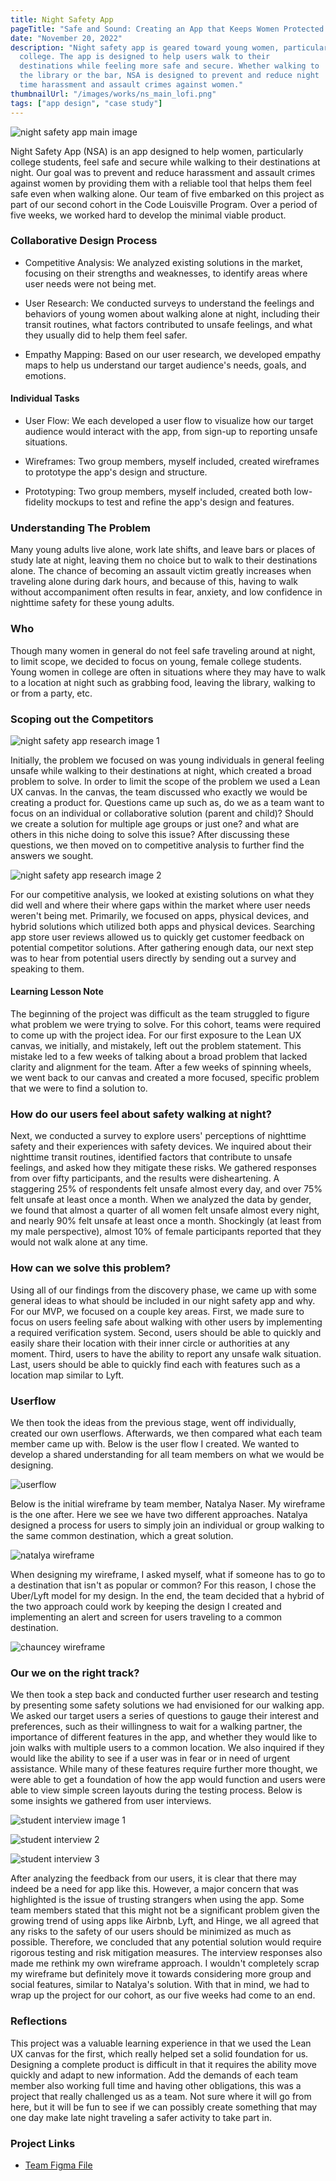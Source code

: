 ```yaml
---
title: Night Safety App
pageTitle: "Safe and Sound: Creating an App that Keeps Women Protected After Dark"
date: "November 20, 2022"
description: "Night safety app is geared toward young women, particularly in
  college. The app is designed to help users walk to their
  destinations while feeling more safe and secure. Whether walking to
  the library or the bar, NSA is designed to prevent and reduce night
  time harassment and assault crimes against women."
thumbnailUrl: "/images/works/ns_main_lofi.png"
tags: ["app design", "case study"]
---
```


![night safety app main image](/images/works/ns_main_lofi.png)

Night Safety App (NSA) is an app designed to help women, particularly college students, feel safe and secure while walking to their destinations at night. Our goal was to prevent and reduce harassment and assault crimes against women by providing them with a reliable tool that helps them feel safe even when walking alone. Our team of five embarked on this project as part of our second cohort in the Code Louisville Program. Over a period of five weeks, we worked hard to develop the minimal viable product.

### Collaborative Design Process

- Competitive Analysis: We analyzed existing solutions in the market, focusing on their strengths and weaknesses, to identify areas where user needs were not being met.

- User Research: We conducted surveys to understand the feelings and behaviors of young women about walking alone at night, including their transit routines, what factors contributed to unsafe feelings, and what they usually did to help them feel safer.

- Empathy Mapping: Based on our user research, we developed empathy maps to help us understand our target audience's needs, goals, and emotions.

#### Individual Tasks

- User Flow: We each developed a user flow to visualize how our target audience would interact with the app, from sign-up to reporting unsafe situations.

- Wireframes: Two group members, myself included, created wireframes to prototype the app's design and structure.

- Prototyping: Two group members, myself included, created both low-fidelity mockups to test and refine the app's design and features.

### Understanding The Problem

Many young adults live alone, work late shifts, and leave bars or places of study late at night, leaving them no choice but to walk to their destinations alone. The chance of becoming an assault victim greatly increases when traveling alone during dark hours, and because of this, having to walk without accompaniment often results in fear, anxiety, and low confidence in nighttime safety for these young adults.

### Who

Though many women in general do not feel safe traveling around at night, to limit scope, we decided to focus on young, female college students. Young women in college are often in situations where they may have to walk to a location at night such as grabbing food, leaving the library, walking to or from a party, etc.

### Scoping out the Competitors

![night safety app research image 1](/images/works/comp_analysis_insights.png)

Initially, the problem we focused on was young individuals in general feeling unsafe
while walking to their destinations at night, which created a broad problem to solve.
In order to limit the scope of the problem we used a Lean UX canvas. In the canvas,
the team discussed who exactly we would be creating a product for. Questions came
up such as, do we as a team want to focus on an individual or collaborative solution
(parent and child)? Should we create a solution for multiple age groups or just one?
and what are others in this niche doing to solve this issue? After discussing these
questions, we then moved on to competitive analysis to further find the answers we
sought.

![night safety app research image 2](/images/works/noonlight_comp_analysis.png)

For our competitive analysis, we looked at existing solutions on what they did well and where their where gaps within the market where user needs weren't being met. Primarily, we focused on apps, physical devices, and hybrid solutions which utilized both apps and physical devices. Searching app store user reviews allowed us to quickly get customer feedback on potential competitor solutions. After gathering enough data, our next step was to hear from potential users directly by sending out a survey and speaking to them.

#### Learning Lesson Note

The beginning of the project was difficult as the team struggled to figure what problem we were trying to solve. For this cohort, teams were required to come up with the project idea. For our first exposure to the Lean UX canvas, we initially, and mistakely, left out the problem statement. This mistake led to a few weeks of talking about a broad problem that lacked clarity and alignment for the team. After a few weeks of spinning wheels, we went back to our canvas and created a more focused, specific problem that we were to find a solution to.

### How do our users feel about safety walking at night?

Next, we conducted a survey to explore users' perceptions of nighttime safety and their experiences with safety devices. We inquired about their nighttime transit routines, identified factors that contribute to unsafe feelings, and asked how they mitigate these risks. We gathered responses from over fifty participants, and the results were disheartening. A staggering 25% of respondents felt unsafe almost every day, and over 75% felt unsafe at least once a month. When we analyzed the data by gender, we found that almost a quarter of all women felt unsafe almost every night, and nearly 90% felt unsafe at least once a month. Shockingly (at least from my male perspective), almost 10% of female participants reported that they would not walk alone at any time.

### How can we solve this problem?

Using all of our findings from the discovery phase, we came up with some general ideas to what should be included in our night safety app and why. For our MVP, we focused on a couple key areas. First, we made sure to focus on users feeling safe about walking with other users by implementing a required verification system. Second, users should be able to quickly and easily share their location with their inner circle or authorities at any moment. Third, users to have the ability to report any unsafe walk situation. Last, users should be able to quickly find each with features such as a location map similar to Lyft.

### Userflow

We then took the ideas from the previous stage, went off individually, created our own userflows. Afterwards, we then compared what each team member came up with. Below is the user flow I created. We wanted to develop a shared understanding for all team members on what we would be designing.

![userflow](/images/works/ns_userflow.png)

Below is the initial wireframe by team member, Natalya Naser. My wireframe
is the one after. Here we see we have two different approaches. Natalya designed a process for users to simply join an individual or group walking to the same common destination, which a great solution.

![natalya wireframe](/images/works/ns_natalya_wireframe.png)

When designing my wireframe, I asked myself, what if someone has to go to
a destination that isn't as popular or common? For this reason, I chose the Uber/Lyft
model for my design. In the end, the team decided that a hybrid of the two approach
could work by keeping the design I created and implementing an alert and screen
for users traveling to a common destination.

![chauncey wireframe](/images/works/ns_wireframe.png)

### Our we on the right track?

We then took a step back and conducted further user research and testing by presenting some safety solutions we had envisioned for our walking app. We asked our target users a series of questions to gauge their interest and preferences, such as their willingness to wait for a walking partner, the importance of different features in the app, and whether they would like to join walks with multiple users to a common location. We also inquired if they would like the ability to see if a user was in fear or in need of urgent assistance. While many of these features require further more thought, we were able to get a foundation of how the app would function and users were able to view simple screen layouts during the testing process. Below is some insights we gathered from user interviews.

![student interview image 1](/images/works/student1_interview.png)

![student interview 2](/images/works/student2_interview.png)

![student interview 3](/images/works/student3_interview.png)

After analyzing the feedback from our users, it is clear that there may indeed be a need for app like this. However, a major concern that was highlighted is the issue of trusting strangers when using the app. Some team members stated that this might not be a significant problem given the growing trend of using apps like Airbnb, Lyft, and Hinge, we all agreed that any risks to the safety of our users should be minimized as much as possible. Therefore, we concluded that any potential solution would require rigorous testing and risk mitigation measures. The interview responses also made me rethink my own wireframe approach. I wouldn't completely scrap my wireframe but definitely move it towards considering more group and social features, similar to Natalya's solution. With that in mind, we had to wrap up the project for our cohort, as our five weeks had come to an end.

### Reflections

This project was a valuable learning experience in that we used the Lean UX canvas for the first, which really helped set a solid foundation for us. Designing a complete product is difficult in that it requires the ability move quickly and adapt to new information. Add the demands of each team member also working full time and having other obligations, this was a project that really challenged us as a team. Not sure where it will go from here, but it will be fun to see if we can possibly create something that may one day make late night traveling a safer activity to take part in.

### Project Links

- [Team Figma
  File](https://www.figma.com/file/wUlWrXcH1cZkVQBJzTpA1U/Team-A!?node-id=0%3A1&t=cdoHggIk2gcfuC54-1)
